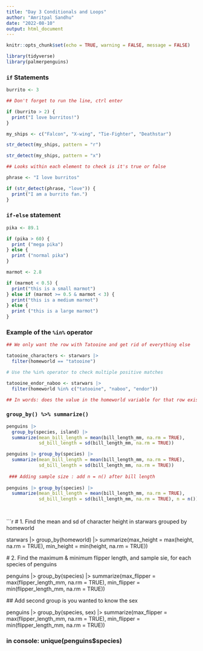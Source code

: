 ```yaml
---
title: "Day 3 Conditionals and Loops"
author: "Amritpal Sandhu"
date: "2022-08-10"
output: html_document
---
```


```r
knitr::opts_chunk$set(echo = TRUE, warning = FALSE, message = FALSE)
```

```r
library(tidyverse)
library(palmerpenguins)
```

### `if` Statements

```r
burrito <- 3

## Don't forget to run the line, ctrl enter

if (burrito > 2) {
  print("I love burritos!")
}
```

```r
my_ships <- c("Falcon", "X-wing", "Tie-Fighter", "Deathstar")

str_detect(my_ships, pattern = "r")

str_detect(my_ships, pattern = "x")

## Looks within each element to check is it's true or false

phrase <- "I love burritos"

if (str_detect(phrase, "love")) {
  print("I am a burrito fan.")
}

```

### `if-else` statement

```r
pika <- 89.1

if (pika > 60) {
  print ("mega pika")
} else {
  print ("normal pika")
}
```

```r
marmot <- 2.8

if (marmot < 0.5) {
  print("this is a small marmot")
} else if (marmot >= 0.5 & marmot < 3) {
  print("this is a medium marmot")
} else {
  print ("this is a large marmot")
}
```


### Example of the `%in%` operator
```r
## We only want the row with Tatooine and get rid of everything else

tatooine_characters <- starwars |> 
  filter(homeworld == "tatooine")

# Use the %in% operator to check multiple positive matches

tatooine_endor_naboo <- starwars |> 
  filter(homeworld %in% c("tatooine", "naboo", "endor"))

## In words: does the value in the homeworld variable for that row exists IN that vector c("tatooine", "naboo", "endor")
```

### `group_by() %>% summarize()`

```r
penguins |> 
  group_by(species, island) |> 
  summarize(mean_bill_length = mean(bill_length_mm, na.rm = TRUE),
            sd_bill_length = sd(bill_length_mm, na.rm = TRUE))

penguins |> group_by(species) |> 
  summarize(mean_bill_length = mean(bill_length_mm, na.rm = TRUE),
            sd_bill_length = sd(bill_length_mm, na.rm = TRUE))
 
 ### Adding sample size : add n = n() after bill length
 
penguins |> group_by(species) |> 
  summarize(mean_bill_length = mean(bill_length_mm, na.rm = TRUE),
            sd_bill_length = sd(bill_length_mm, na.rm = TRUE), n = n())

 
```


```r
 # 1. Find the mean and sd of character height in starwars grouped by homeworld
 
 starwars |> 
   group_by(homeworld) |> 
   summarize(max_height = max(height, na.rm = TRUE),
             min_height = min(height, na.rm = TRUE))
 
 
 # 2. Find the maximum & minimum flipper length, and sample sie, for each species of penguins
 
 penguins |> 
   group_by(species) |> 
   summarize(max_flipper = max(flipper_length_mm, na.rm = TRUE),
             min_flipper = min(flipper_length_mm, na.rm = TRUE))
 
 ## Add second group is you wanted to know the sex
 
 penguins |> 
   group_by(species, sex) |> 
   summarize(max_flipper = max(flipper_length_mm, na.rm = TRUE),
             min_flipper = min(flipper_length_mm, na.rm = TRUE))
 
### in console: unique(penguins$species)
